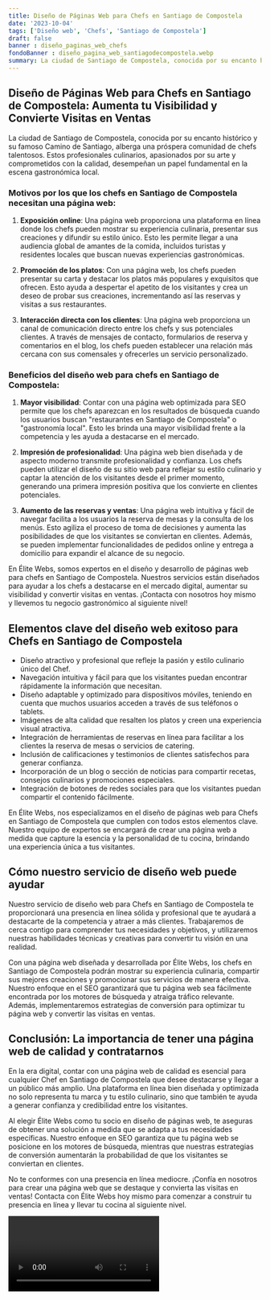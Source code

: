 ```yaml
---
title: Diseño de Páginas Web para Chefs en Santiago de Compostela
date: '2023-10-04'
tags: ['Diseño web', 'Chefs', 'Santiago de Compostela']
draft: false
banner : diseño_paginas_web_chefs
fondoBanner : diseño_pagina_web_santiagodecompostela.webp
summary: La ciudad de Santiago de Compostela, conocida por su encanto histórico y su famoso Camino de Santiago, alberga una próspera comunidad de chefs talentosos. Estos profesionales culinarios, apasionados por su arte y comprometidos con la calidad, desempeñan un papel fundamental en la escena gastronómica local. 
---
```


## Diseño de Páginas Web para Chefs en Santiago de Compostela: Aumenta tu Visibilidad y Convierte Visitas en Ventas

La ciudad de Santiago de Compostela, conocida por su encanto histórico y su famoso Camino de Santiago, alberga una próspera comunidad de chefs talentosos. Estos profesionales culinarios, apasionados por su arte y comprometidos con la calidad, desempeñan un papel fundamental en la escena gastronómica local. 

### Motivos por los que los chefs en Santiago de Compostela necesitan una página web:

1. **Exposición online**: Una página web proporciona una plataforma en línea donde los chefs pueden mostrar su experiencia culinaria, presentar sus creaciones y difundir su estilo único. Esto les permite llegar a una audiencia global de amantes de la comida, incluidos turistas y residentes locales que buscan nuevas experiencias gastronómicas.

2. **Promoción de los platos**: Con una página web, los chefs pueden presentar su carta y destacar los platos más populares y exquisitos que ofrecen. Esto ayuda a despertar el apetito de los visitantes y crea un deseo de probar sus creaciones, incrementando así las reservas y visitas a sus restaurantes.

3. **Interacción directa con los clientes**: Una página web proporciona un canal de comunicación directo entre los chefs y sus potenciales clientes. A través de mensajes de contacto, formularios de reserva y comentarios en el blog, los chefs pueden establecer una relación más cercana con sus comensales y ofrecerles un servicio personalizado.

### Beneficios del diseño web para chefs en Santiago de Compostela:

1. **Mayor visibilidad**: Contar con una página web optimizada para SEO permite que los chefs aparezcan en los resultados de búsqueda cuando los usuarios buscan "restaurantes en Santiago de Compostela" o "gastronomía local". Esto les brinda una mayor visibilidad frente a la competencia y les ayuda a destacarse en el mercado.

2. **Impresión de profesionalidad**: Una página web bien diseñada y de aspecto moderno transmite profesionalidad y confianza. Los chefs pueden utilizar el diseño de su sitio web para reflejar su estilo culinario y captar la atención de los visitantes desde el primer momento, generando una primera impresión positiva que los convierte en clientes potenciales.

3. **Aumento de las reservas y ventas**: Una página web intuitiva y fácil de navegar facilita a los usuarios la reserva de mesas y la consulta de los menús. Esto agiliza el proceso de toma de decisiones y aumenta las posibilidades de que los visitantes se conviertan en clientes. Además, se pueden implementar funcionalidades de pedidos online y entrega a domicilio para expandir el alcance de su negocio.

En Élite Webs, somos expertos en el diseño y desarrollo de páginas web para chefs en Santiago de Compostela. Nuestros servicios están diseñados para ayudar a los chefs a destacarse en el mercado digital, aumentar su visibilidad y convertir visitas en ventas. ¡Contacta con nosotros hoy mismo y llevemos tu negocio gastronómico al siguiente nivel!

<GifSeo />

<Cta />

## Elementos clave del diseño web exitoso para Chefs en Santiago de Compostela

- Diseño atractivo y profesional que refleje la pasión y estilo culinario único del Chef.
- Navegación intuitiva y fácil para que los visitantes puedan encontrar rápidamente la información que necesitan.
- Diseño adaptable y optimizado para dispositivos móviles, teniendo en cuenta que muchos usuarios acceden a través de sus teléfonos o tablets.
- Imágenes de alta calidad que resalten los platos y creen una experiencia visual atractiva.
- Integración de herramientas de reservas en línea para facilitar a los clientes la reserva de mesas o servicios de catering.
- Inclusión de calificaciones y testimonios de clientes satisfechos para generar confianza.
- Incorporación de un blog o sección de noticias para compartir recetas, consejos culinarios y promociones especiales.
- Integración de botones de redes sociales para que los visitantes puedan compartir el contenido fácilmente.

En Élite Webs, nos especializamos en el diseño de páginas web para Chefs en Santiago de Compostela que cumplen con todos estos elementos clave. Nuestro equipo de expertos se encargará de crear una página web a medida que capture la esencia y la personalidad de tu cocina, brindando una experiencia única a tus visitantes.

## Cómo nuestro servicio de diseño web puede ayudar

Nuestro servicio de diseño web para Chefs en Santiago de Compostela te proporcionará una presencia en línea sólida y profesional que te ayudará a destacarte de la competencia y atraer a más clientes. Trabajaremos de cerca contigo para comprender tus necesidades y objetivos, y utilizaremos nuestras habilidades técnicas y creativas para convertir tu visión en una realidad.

Con una página web diseñada y desarrollada por Élite Webs, los chefs en Santiago de Compostela podrán mostrar su experiencia culinaria, compartir sus mejores creaciones y promocionar sus servicios de manera efectiva. Nuestro enfoque en el SEO garantizará que tu página web sea fácilmente encontrada por los motores de búsqueda y atraiga tráfico relevante. Además, implementaremos estrategias de conversión para optimizar tu página web y convertir las visitas en ventas.

## Conclusión: La importancia de tener una página web de calidad y contratarnos

En la era digital, contar con una página web de calidad es esencial para cualquier Chef en Santiago de Compostela que desee destacarse y llegar a un público más amplio. Una plataforma en línea bien diseñada y optimizada no solo representa tu marca y tu estilo culinario, sino que también te ayuda a generar confianza y credibilidad entre los visitantes.

Al elegir Élite Webs como tu socio en diseño de páginas web, te aseguras de obtener una solución a medida que se adapta a tus necesidades específicas. Nuestro enfoque en SEO garantiza que tu página web se posicione en los motores de búsqueda, mientras que nuestras estrategias de conversión aumentarán la probabilidad de que los visitantes se conviertan en clientes.

No te conformes con una presencia en línea mediocre. ¡Confía en nosotros para crear una página web que se destaque y convierta las visitas en ventas! Contacta con Élite Webs hoy mismo para comenzar a construir tu presencia en línea y llevar tu cocina al siguiente nivel.

<Video />

<CtaBot job='Chefs' city='Santiago de Compostela'/>

<Gmaps query='Santiago de Compostela+españa+maps' />